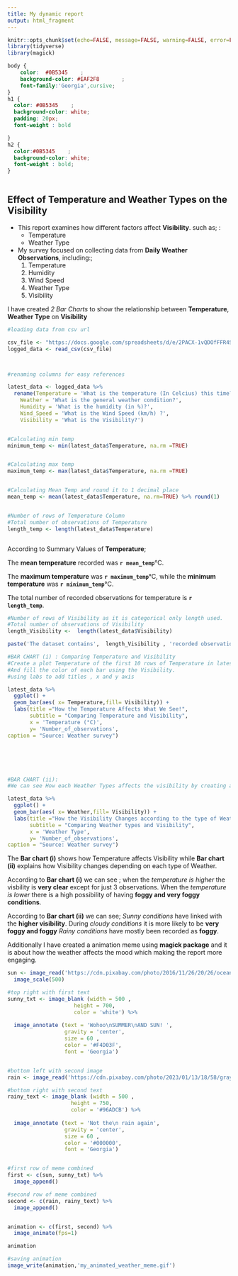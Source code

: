 ```yaml
---
title: My dynamic report
output: html_fragment
---
```


```r
knitr::opts_chunk$set(echo=FALSE, message=FALSE, warning=FALSE, error=FALSE,fig.width = 6, fig.height = 4)
library(tidyverse)
library(magick)
```



```css
body {
    color:  #0B5345    ;
    background-color: #EAF2F8       ;
    font-family:'Georgia',cursive;
}
h1 {
  color: #0B5345    ;
  background-color: white;
  padding: 20px;
  font-weight : bold

}
h2 {
  color:#0B5345    ;
  background-color: white;
  font-weight : bold;
}



```


## Effect of Temperature and Weather Types on the Visibility

- This report examines how different factors affect **Visibility**. such as; :
  - Temperature
  - Weather Type
  
  
  
  
- My survey focused on collecting data from **Daily Weather Observations**, including:;
  1. Temperature
  2. Humidity
  3. Wind Speed
  4. Weather Type
  5. Visibility


I have created *2 Bar Charts* to show the relationship between **Temperature**, **Weather Type** on **Visibility**




```r

#loading data from csv url

csv_file <- "https://docs.google.com/spreadsheets/d/e/2PACX-1vQDOfFFR4SL_dCeIpvr_rrdFjkmHGmVdblsf9baVI_DRPOfmDMr2zr6fH2eVAh3ju9UBdk0q093f-HR/pub?gid=1796296273&single=true&output=csv"
logged_data <- read_csv(csv_file) 



#renaming columns for easy references

latest_data <- logged_data %>%
  rename(Temperature = 'What is the temperature (In Celcius) this time?',
    Weather = 'What is the general weather condition?',
    Humidity = 'What is the humidity (in %)?',
    Wind_Speed = 'What is the Wind Speed (km/h) ?',
    Visibility = 'What is the Visibility?')



```


```r
#Calculating min temp
minimum_temp <- min(latest_data$Temperature, na.rm =TRUE)


#Calculating max temp
maximum_temp <- max(latest_data$Temperature, na.rm =TRUE) 


#Calculating Mean Temp and round it to 1 decimal place
mean_temp <- mean(latest_data$Temperature, na.rm=TRUE) %>% round(1)


#Number of rows of Temperature Column
#Total number of observations of Temperature
length_temp <- length(latest_data$Temperature)



```
According to Summary Values of **Temperature**;

The **mean temperature** recorded was **`r mean_temp`**°C. 

The **maximum temperature** was **`r maximum_temp`**°C, while the **minimum temperature** was **`r minimum_temp`**°C.

The total number of recorded observations for temperature is **`r length_temp`**.



```r
#Number of rows of Visibility as it is categorical only length used.
#Total number of observations of Visibility
length_Visibility <-  length(latest_data$Visibility)

paste('The dataset contains',  length_Visibility , 'recorded observations of visibility', '.')

```


```r



#BAR CHART (i) : Comparing Temperature and Visibility
#Create a plot Temperature of the first 10 rows of Temperature in latest_data using the x-axis for the Temperature. 
#And fill the color of each bar using the Visibility.
#using labs to add titles , x and y axis

latest_data %>%
  ggplot() +
  geom_bar(aes( x= Temperature,fill= Visibility)) +
  labs(title ="How the Temperature Affects What We See!", 
       subtitle = "Comparing Temperature and Visibility",
       x = 'Temperature (°C)',
       y= 'Number_of_observations',
caption = "Source: Weather survey")






#BAR CHART (ii): 
#We can see How each Weather Types affects the visibility by creating a bar chart

latest_data %>%
  ggplot() +
  geom_bar(aes( x= Weather,fill= Visibility)) +
  labs(title ="How the Visibility Changes according to the type of Weather!", 
       subtitle = "Comparing Weather types and Visibility",
       x = 'Weather Type',
       y= 'Number_of_observations',
caption = "Source: Weather survey")

```


The **Bar chart (i)** shows how Temperature affects Visibility while **Bar chart (ii)** explains how Visibility changes depending on each type of Weather. 


According to **Bar chart (i)** we can see ;
when the *temperature is higher* the visbility is **very clear** except for just 3 observations.
When the *temperature is lower* there is a high possibility of having **foggy and very foggy conditions**.


According to **Bar chart (ii)** we can see;
*Sunny conditions* have linked with the **higher visibility**.
During *cloudy conditions* it is more likely to be **very foggy and foggy**
*Rainy conditions* have mostly been recorded as **foggy**.




Additionally I have created a animation meme using **magick package** and it is about how the weather affects the mood which making the report more engaging.




```r
sun <- image_read('https://cdn.pixabay.com/photo/2016/11/26/20/26/ocean-1861597_1280.jpg') %>% 
  image_scale(500)

#top right with first text
sunny_txt <- image_blank (width = 500 ,
                     height = 700, 
                     color = 'white') %>%
  
  image_annotate (text = 'Wohoo\nSUMMER\nAND SUN! ',
                  gravity = 'center', 
                  size = 60 , 
                  color = '#F4D03F', 
                  font = 'Georgia')


#bottom left with second image
rain <- image_read('https://cdn.pixabay.com/photo/2023/01/13/18/58/gray-heron-7716748_1280.jpg') %>% image_scale(500)

#bottom right with second text
rainy_text <- image_blank (width = 500 , 
                    height = 750, 
                    color = '#96ADCB') %>%
  
  image_annotate (text = 'Not the\n rain again',
                  gravity = 'center', 
                  size = 60 , 
                  color = '#000000',
                  font = 'Georgia')


#first row of meme combined
first <- c(sun, sunny_txt) %>%
  image_append()

#second row of meme combined
second <- c(rain, rainy_text) %>%
  image_append()


animation <- c(first, second) %>% 
  image_animate(fps=1)

animation

#saving animation
image_write(animation,'my_animated_weather_meme.gif')


```
